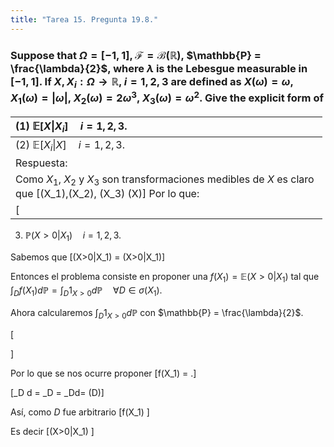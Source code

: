```yaml
---
title: "Tarea 15. Pregunta 19.8."
---
```


### Suppose that $\Omega = [-1,1]$, $\mathscr{F} = \mathscr{B}(\mathbb{R})$, $\mathbb{P} = \frac{\lambda}{2}$, where $\lambda$ is the Lebesgue measurable in $[-1,1]$. If $X, X_i: \Omega \to \mathbb{R}$, $i = 1,2,3$ are defined as $X(\omega) = \omega$, $X_1(\omega) = |\omega|$, $X_2(\omega) = 2\omega^3$, $X_3(\omega) = \omega^2$. Give the explicit form of 


----------------------------------------------------------------------
(1) $\mathbb{E}[X|X_i] \quad i = 1,2,3.$

Respuesta corta:
\[\begin{split}
\mathbb{E}[X|X_1] &\overset{c.s.}{=} 0\\\\
\mathbb{E}[X|X_2] &\overset{c.s.}{=} X\\\\
\mathbb{E}[X|X_3] &\overset{c.s.}{=} 0\\\\
\end{split}\]

(1.1) $\mathbb{E}[X|X_1]$.

Sabemos que $\sigma(X_1) = \{A \subseteq \Omega: X_1^{-1}(B) = A, B \in \mathscr{B}\}$. Ahora $0<a<b<1$ entonces
\[X_1^{-1}([a,b]) = [-b,-a] \cup [a,b].\]
Es decir, $\sigma(X_1)$ es generada por la unión de intervalos simertricos (uno respecto del otro). Por lo que si $D \in \sigma(X_1)$ entonces:

\[\int_D \mathbb{E}[X|X_1]d\mathbb{P} = \int_D X d \mathbb{P} = \int_{-b}^{-a}\omega d\mathbb{P} + \int_{a}^{b}\omega d\mathbb{P} = 0\]

Por lo tanto
\[\int_D \mathbb{E}[X|X_1] d \mathbb{P} = 0 \quad \forall D \in \sigma(X_1)\]

Como $\int_D \mathbb{E}[X|X_1] d \mathbb{P} = 0$ para todos los elementos de la $\sigma-$álgebra entonces\[\mathbb{E}[X|X_1] \overset{c.s.}{=} 0.\]

(1.2) $\mathbb{E}[X|X_2]$.

Ya que $X_2 = 2\omega^3$ es una biyección de $X = \omega$ entonces $\sigma(X) = \sigma(X_2)$, solo observe que:
\[X_2^{-1}([a,b]) = [(\frac{a}{2})^{\frac{1}{3}},(\frac{b}{2})^{\frac{1}{3}}] = X^{-1}[(\frac{a}{2})^{\frac{1}{3}},(\frac{b}{2})^{\frac{1}{3}}]\]

Así que $X$ es $X_2$-medible. Por lo que
\[\mathbb{E}[X|X_2] =X\]

(1.3) $\mathbb{E}[X|X_3]$.

EL argumento es muy similar a los anteriores, observese que 
\[X_3^{-1}([a,b]) = [-\sqrt{b},-\sqrt{a}] \cup [\sqrt{a},\sqrt{b}]\]
Sea $D \in \sigma(X_3)$ entonces
\[\int_D \mathbb{E}[X|X_3]d\mathbb{P} = \int_DXd\mathbb{P} = \int_{-\sqrt{b}}^{- \sqrt{a}}Xd\mathbb{P} + \int_{\sqrt{a}}^{\sqrt{b}}Xd\mathbb{P} = 0 \quad (\mbox{Simetría})\]
Por lo tanto, 
\[\mathbb{E}[X|X_3]  \overset{c.s.}{=} 0\]


----------------------------------------------------------------------
(2) $\mathbb{E}[X_i|X] \quad i = 1,2,3.$

Respuesta:

Como $X_1$, $X_2$ y $X_3$ son transformaciones medibles de $X$ es claro que \[\sigma(X_1),\sigma(X_2), \sigma(X_3) \subseteq \sigma(X)\]
Por lo que:

\[\begin{split}
\mathbb{E}[X_1|X] &\overset{c.s.}{=} X_1\\\\
\mathbb{E}[X_2|X] &\overset{c.s.}{=} X_2\\\\
\mathbb{E}[X_3|X] &\overset{c.s.}{=} X_3\\\\
\end{split}\]

----------------------------------------------------------------------
(3) $\mathbb{P}(X>0|X_1) \quad i = 1,2,3.$

Sabemos que \[\mathbb{P}(X>0|X_1) = \mathbb{E}(X>0|X_1)\]

Entonces el problema consiste en proponer una $f(X_1) = \mathbb{E}(X>0|X_1)$ tal que $\int_D f(X_1)d\mathbb{P} = \int_D 1_{X>0}d\mathbb{P} \quad \forall D \in \sigma(X_1)$.

Ahora calcularemos $\int_D 1_{X>0} d\mathbb{P}$ con $\mathbb{P} = \frac{\lambda}{2}$.

\[\begin{split}
\int_D 1_{X>0}d\mathbb{P}  &= \int_D 1_{(\omega>0)}d\mathbb{P}\\\\
&= \int_D 1_{(\omega>0)}\frac{d\lambda}{2}\\\\
&= \frac{1}{2}\frac{\lambda(D)}{2} \quad (\mbox{Solo tomamos la parte positiva})\\\\
&= \frac{1}{4}\lambda(D).
\end{split}\]

Por lo que se nos ocurre proponer \[f(X_1) = \frac{1}{2}.\]

\[\int_D \frac{1}{2}d\mathbb{P} = \int_D \frac{1}{2} \frac{d\lambda}{2} = \frac{1}{4}\int_Dd\lambda = \frac{1}{4}\lambda(D)\]

Así, como $D$ fue arbitrario
\[f(X_1) \overset{c.s.}{=} \frac{1}{2}\]

Es decir
\[\mathbb{P}(X>0|X_1) \overset{c.s.}{=} \frac{1}{2}\]